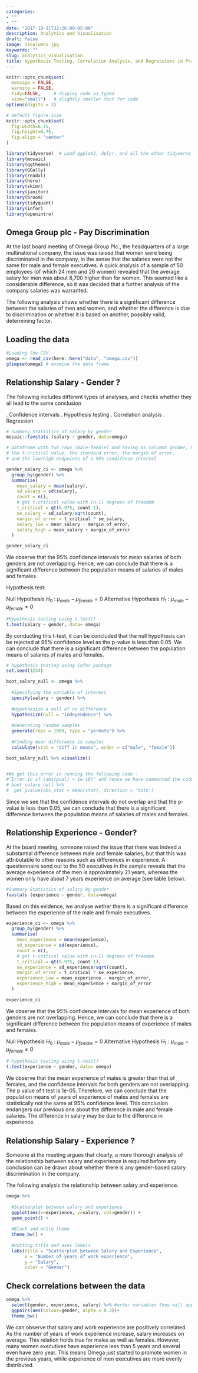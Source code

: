 ```yaml
---
categories:
- ""
- ""
date: "2017-10-31T22:26:09-05:00"
description: Analytics and Visualisation
draft: false
image: iscalumni.jpg
keywords: ""
slug: analytics_visualisation
title: Hypothesis Testing, Correlation Analysis, and Regressions in Practice
---
```



```r
knitr::opts_chunk$set(
  message = FALSE, 
  warning = FALSE, 
  tidy=FALSE,     # display code as typed
  size="small")   # slightly smaller font for code
options(digits = 3)

# default figure size
knitr::opts_chunk$set(
  fig.width=6.75, 
  fig.height=6.75,
  fig.align = "center"
)
```


```r
library(tidyverse)  # Load ggplot2, dplyr, and all the other tidyverse packages
library(mosaic)
library(ggthemes)
library(GGally)
library(readxl)
library(here)
library(skimr)
library(janitor)
library(broom)
library(tidyquant)
library(infer)
library(openintro)
```

## Omega Group plc - Pay Discrimination

At the last board meeting of Omega Group Plc., the headquarters of a large multinational company, the issue was raised that women were being discriminated in the company, in the sense that the salaries were not the same for male and female executives. A quick analysis of a sample of 50 employees (of which 24 men and 26 women) revealed that the average salary for men was about 8,700 higher than for women. This seemed like a considerable difference, so it was decided that a further analysis of the company salaries was warranted. 

The following analysis shows whether there is a significant difference between the salaries of men and women, and whether the difference is due to discrimination or whether it is based on another, possibly valid, determining factor. 

## Loading the data


```r
#Loading the CSV
omega <- read_csv(here::here("data", "omega.csv"))
glimpse(omega) # examine the data frame
```

## Relationship Salary - Gender ?

The following includes different types of analyses, and checks whether they all lead to the same conclusion 

.	Confidence intervals
.	Hypothesis testing
.	Correlation analysis
.	Regression

```r
# Summary Statistics of salary by gender
mosaic::favstats (salary ~ gender, data=omega)

# Dataframe with two rows (male-female) and having as columns gender, mean, SD, sample size, 
# the t-critical value, the standard error, the margin of error, 
# and the low/high endpoints of a 95% condifence interval

gender_salary_ci <- omega %>%
  group_by(gender) %>% 
  summarise(
    mean_salary = mean(salary),
    sd_salary = sd(salary),
    count = n(),
    # get t-critical value with (n-1) degrees of freedom
    t_critical = qt(0.975, count-1),
    se_salary = sd_salary/sqrt(count),
    margin_of_error = t_critical * se_salary,
    salary_low = mean_salary - margin_of_error,
    salary_high = mean_salary + margin_of_error
  )

gender_salary_ci
```

We observe that the 95% confidence intervals for mean salaries of both genders are not overlapping. Hence, we can conclude that there is a significant difference between the population means of salaries of males and females. 


Hypothesis test:

Null Hypothesis $H_0$ : $\mu_{male} - \mu_{female} = 0$
Alternative Hypothesis $H_1$ : $\mu_{male} - \mu_{female} \neq 0$

```r
#Hypothesis testing using t.test() 
t.test(salary ~ gender, data= omega)
```

By conducting this t-test, it can be concluded that the null hypothesis can be rejected at 95% confidence level as the p-value is less than 0.05. We can conclude that there is a significant difference between the population means of salaries of males and females. 


```r

# hypothesis testing using infer package
set.seed(1234)

boot_salary_null <- omega %>% 
  
  #Specifying the variable of interest
  specify(salary ~ gender) %>% 
  
  #Hypothesize a null of no difference
  hypothesize(null = "independence") %>% 
  
  #Generating random samples
  generate(reps = 1000, type = "permute") %>% 
  
  #Finding mean difference in samples
  calculate(stat = "diff in means", order = c("male", "female"))

boot_salary_null %>% visualize()


#We get this error in running the following code - 
#"Error in if (abs(pval) < 1e-16)" and hence we have commented the code out.
# boot_salary_null %>%
#  get_pvalue(obs_stat = mean(stat), direction = 'both')

```


Since we see that the confidence intervals do not overlap and that the p-value is less than 0.05, we can conclude that there is a significant difference between the population means of salaries of males and females.


## Relationship Experience - Gender?

At the board meeting, someone raised the issue that there was indeed a substantial difference between male and female salaries, but that this was attributable to other reasons such as differences in experience. A questionnaire send out to the 50 executives in the sample reveals that the average experience of the men is approximately 21 years, whereas the women only have about 7 years experience on average (see table below).

```r
#Summary Statistics of salary by gender
favstats (experience ~ gender, data=omega)
```

Based on this evidence, we analyse wether there is a significant difference between the experience of the male and female executives. 

```r
experience_ci <- omega %>%
  group_by(gender) %>% 
  summarise(
    mean_experience = mean(experience),
    sd_experience = sd(experience),
    count = n(),
    # get t-critical value with (n-1) degrees of freedom
    t_critical = qt(0.975, count-1),
    se_experience = sd_experience/sqrt(count),
    margin_of_error = t_critical * se_experience,
    experience_low = mean_experience - margin_of_error,
    experience_high = mean_experience + margin_of_error
  )

experience_ci
```

We observe that the 95% confidence intervals for mean experience of both genders are not overlapping. Hence, we can conclude that there is a significant difference between the population means of experience of males and females. 


Null Hypothesis $H_0$ : $\mu_{male} - \mu_{female} = 0$
Alternative Hypothesis $H_1$ : $\mu_{male} - \mu_{female} \neq 0$

```r
# hypothesis testing using t.test() 
t.test(experience ~ gender, data= omega)
```
We observe that the mean experience of males is greater than that of females, and the confidence intervals for both genders are not overlapping. The p value of t test is 1e-05. Therefore, we can conclude that the population means of years of experience of males and females are statistically not the same at 95% confidence level. This conclusion endangers our previous one about the difference in male and female salaries. The difference in salary may be due to the difference in experience. 


## Relationship Salary - Experience ?

Someone at the meeting argues that clearly, a more thorough analysis of the relationship between salary and experience is required before any conclusion can be drawn about whether there is any gender-based salary discrimination in the company.

The following analysis the relationship between salary and experience.


```r
omega %>% 
  
  #Scatterplot between salary and experience
  ggplot(aes(x=experience, y=salary, col=gender)) +
  geom_point() +
  
  #Black and white theme
  theme_bw() +
  
  #Putting title and axes labels
  labs(title = "Scatterplot between Salary and Experience",
       x = "Number of years of work experience",
       y = "Salary",
       color = "Gender")
```


## Check correlations between the data

```r
omega %>% 
  select(gender, experience, salary) %>% #order variables they will appear in ggpairs()
  ggpairs(aes(colour=gender, alpha = 0.3))+
  theme_bw()
```

We can observe that salary and work experience are positively correlated. As the number of years of work experience increase, salary increases on average. This relation holds true for males as well as females. However, many women executives have experience less than 5 years and several even have zero year. This means Omega just started to promote women in the previous years, while experience of men executives are more evenly distributed.